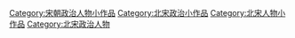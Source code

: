 {{hiddencat}}
[[Category:宋朝政治人物小作品|Category:宋朝政治人物小作品]]
[[Category:北宋政治小作品|Category:北宋政治小作品]]
[[Category:北宋人物小作品|Category:北宋人物小作品]]
[[Category:北宋政治人物|Category:北宋政治人物]]